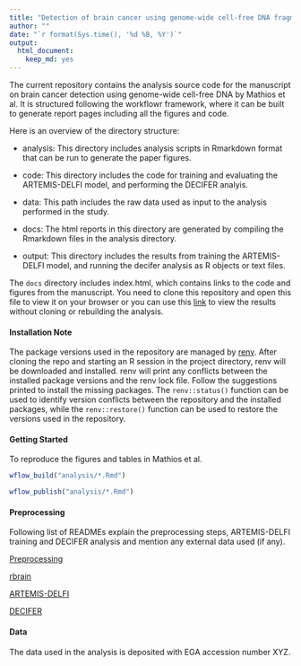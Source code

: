 ```yaml
---
title: "Detection of brain cancer using genome-wide cell-free DNA fragmentation profiles and repeat landscapes"
author: ""
date: "`r format(Sys.time(), '%d %B, %Y')`"
output:
  html_document:
    keep_md: yes
---
```


The current repository contains the analysis source code for the manuscript on brain cancer detection using genome-wide cell-free DNA by Mathios et al. It is structured following the workflowr framework, where it can be built to generate report pages including all the figures and code.

Here is an overview of the directory structure:

* analysis: This directory includes analysis scripts in Rmarkdown format that can be run to generate the paper figures.

* code: This directory includes the code for training and evaluating the ARTEMIS-DELFI model, and performing the DECIFER analyis.

* data: This path includes the raw data used as input to the analysis performed in the study.

* docs: The html reports in this directory are generated by compiling the Rmarkdown files in the analysis directory. 

* output: This directory includes the results from training the ARTEMIS-DELFI model, and running the decifer analysis as R objects or text files.


The `docs` directory includes index.html, which contains links to the code and figures from the manuscript. You need to clone this repository and open this file to view it on your browser or
you can use this [link](https://cancer-genomics.github.io/brain_wflow) to view the results without cloning or rebuilding the analysis.

#### Installation Note

The package versions used in the repository are managed by [renv](https://rstudio.github.io/renv/articles/renv.html). 
After cloning the repo and starting an R session in the project directory, renv will be downloaded and installed. 
renv will print any conflicts between the installed package versions and the renv lock file. 
Follow the suggestions printed to install the missing packages. The `renv::status()` function can be used to identify version conflicts between the repository and the installed packages, 
while the `renv::restore()` function can be used to restore the versions used in the repository.

#### Getting Started

To reproduce the figures and tables in Mathios et al.

```r
wflow_build("analysis/*.Rmd")
```


```r
wflow_publish("analysis/*.Rmd")
```

#### Preprocessing

Following list of READMEs explain the preprocessing steps, ARTEMIS-DELFI training and DECIFER analysis and mention any external data used (if any).

[Preprocessing](code/00-preprocess/README.md)

[rbrain](code/01-rbrain/README.md)

[ARTEMIS-DELFI](code/02-artemis-delfi/README.md)

[DECIFER](code/04-decifer/README.md)

#### Data

The data used in the analysis is deposited with EGA accession number XYZ.


